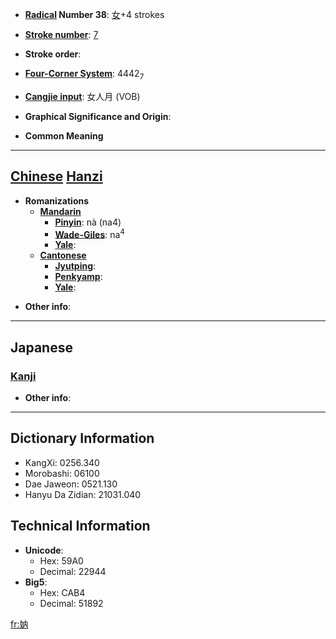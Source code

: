 * '''[[Wiktionary:Chinese radical index| Radical]] Number 38''': [[Wiktionary:Chinese radical index 女|女]]+4 strokes

* '''[[Wiktionary:Chinese total strokes index|Stroke number]]''': [[Wiktionary:Chinese total strokes index 7|7]]

* '''Stroke order''': 

* '''[[Wiktionary:Chinese four corner index|Four-Corner System]]''': 4442<sub>7</sub>

* '''[[Wiktionary:Chinese Cangjie index|Cangjie input]]''': 女人月 (VOB)

* '''Graphical Significance and Origin''': 

* '''Common Meaning'''

----

== [[Chinese]] [[Hanzi]] ==

* '''Romanizations'''
** '''[[Mandarin]]'''
*** '''[[Pinyin]]''': nà (na4)
*** '''[[Wade-Giles]]''': na<sup>4</sup>
*** '''[[Yale]]''': 
** '''[[Cantonese]]'''
*** '''[[Jyutping]]''':
*** '''[[Penkyamp]]''': 
*** '''[[Yale]]''': 

* '''Other info''': 

----

==Japanese==
===[[Kanji]]===
{{kanji|on readings=[[どう]] (dō), [[のう]] (nō), [[だつ]] (datsu), [[なち]] (nachi), [[だん]] (dan), [[なんっのん]] (nandnon)|kun readings=[[めとる]] (metoru), [[いれる]] (ireru), [[とる]] (toru)}}

* '''Other info''':  

----

== Dictionary Information ==

* KangXi: 0256.340
* Morobashi: 06100
* Dae Jaweon: 0521.130
* Hanyu Da Zidian: 21031.040

== Technical Information ==

* '''Unicode''':
** Hex: 59A0
** Decimal: 22944
* '''Big5''':
** Hex: CAB4
** Decimal: 51892

[[fr:妠]]